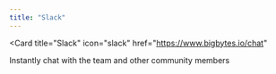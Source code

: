 ```yaml
---
title: "Slack"
---
```


<Card
  title="Slack"
  icon="slack"
  href="https://www.bigbytes.io/chat"
>
  Instantly chat with the team and other community members
</Card>
